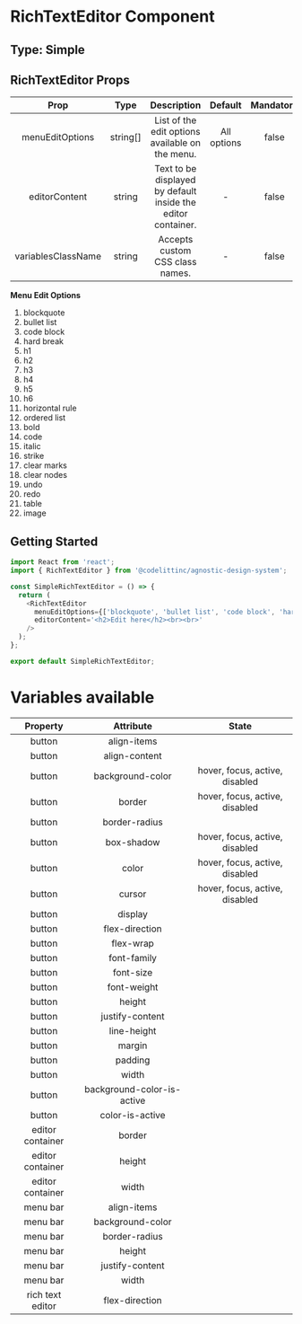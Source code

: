 # RichTextEditor Component

## Type: Simple

## RichTextEditor Props

|        Prop        |   Type   |                         Description                          |   Default   | Mandatory |
| :----------------: | :------: | :----------------------------------------------------------: | :---------: | :-------: |
|  menuEditOptions   | string[] |       List of the edit options available on the menu.        | All options |   false   |
|   editorContent    |  string  | Text to be displayed by default inside the editor container. |      -      |   false   |
| variablesClassName |  string  |               Accepts custom CSS class names.                |      -      |   false   |

**Menu Edit Options**

1. blockquote
2. bullet list
3. code block
4. hard break
5. h1
6. h2
7. h3
8. h4
9. h5
10. h6
11. horizontal rule
12. ordered list
13. bold
14. code
15. italic
16. strike
17. clear marks
18. clear nodes
19. undo
20. redo
21. table
22. image

## Getting Started

```javascript
import React from 'react';
import { RichTextEditor } from '@codelittinc/agnostic-design-system';

const SimpleRichTextEditor = () => {
  return (
    <RichTextEditor
      menuEditOptions={['blockquote', 'bullet list', 'code block', 'hard break', 'h1', 'redo']}
      editorContent='<h2>Edit here</h2><br><br>'
    />
  );
};

export default SimpleRichTextEditor;
```

# Variables available

|     Property     |         Attribute          |             State              |
| :--------------: | :------------------------: | :----------------------------: |
|      button      |        align-items         |                                |
|      button      |       align-content        |                                |
|      button      |      background-color      | hover, focus, active, disabled |
|      button      |           border           | hover, focus, active, disabled |
|      button      |       border-radius        |                                |
|      button      |         box-shadow         | hover, focus, active, disabled |
|      button      |           color            | hover, focus, active, disabled |
|      button      |           cursor           | hover, focus, active, disabled |
|      button      |          display           |                                |
|      button      |       flex-direction       |                                |
|      button      |         flex-wrap          |                                |
|      button      |        font-family         |                                |
|      button      |         font-size          |                                |
|      button      |        font-weight         |                                |
|      button      |           height           |                                |
|      button      |      justify-content       |                                |
|      button      |        line-height         |                                |
|      button      |           margin           |                                |
|      button      |          padding           |                                |
|      button      |           width            |                                |
|      button      | background-color-is-active |                                |
|      button      |      color-is-active       |                                |
| editor container |           border           |                                |
| editor container |           height           |                                |
| editor container |           width            |                                |
|     menu bar     |        align-items         |                                |
|     menu bar     |      background-color      |                                |
|     menu bar     |       border-radius        |                                |
|     menu bar     |           height           |                                |
|     menu bar     |      justify-content       |                                |
|     menu bar     |           width            |                                |
| rich text editor |       flex-direction       |                                |
